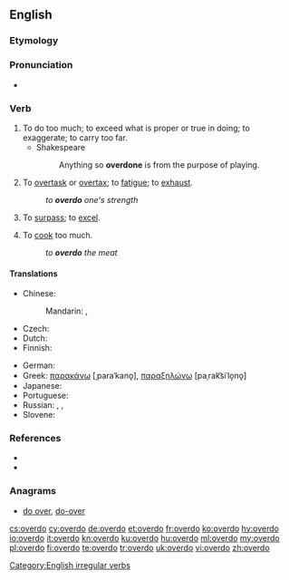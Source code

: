 ==English==

===Etymology===
{{prefix|over|do|lang=en}}

===Pronunciation===
* {{a|US}} {{IPA|/ˈovəɹdu/|lang=en}}

===Verb===
{{en-verb|overdoes|overdoing|overdid|overdone}}

# To do too much; to exceed what is proper or true in doing; to exaggerate; to carry too far.
#* Shakespeare
#*: Anything so '''overdone''' is from the purpose of playing.
# To [[overtask]] or [[overtax]]; to [[fatigue]]; to [[exhaust]].
#: ''to '''overdo''' one's strength''
# To [[surpass]]; to [[excel]].
#: {{rfquotek|Tennyson}}
# To [[cook]] too much.
#: ''to '''overdo''' the meat''

====Translations====
{{trans-top|to do too much of something}}
* Chinese:
*: Mandarin: {{t|cmn|[[做]][[得]][[過分]]|sc=Hani}}, {{t|cmn|[[做]][[得]][[过分]]|tr=zuò de guòfèn|sc=Hani}}
* Czech: {{t+|cs|přehnat}}
* Dutch: {{t+|nl|overdrijven}}
* Finnish: {{t+|fi|liioitella}}
{{trans-mid}}
* German: {{t+|de|übertreiben}}
* Greek: [[παρακάνω]] [ˌparaˈkano̞], [[παραξηλώνω]] [paˌrak͡siˈlo̞no̞]
* Japanese: {{t|ja|過ぎる|tr=sugiru}}
* Portuguese: {{t+|pt|exagerar}}
* Russian: {{t+|ru|перестараться}}, {{t+|ru|переусердствовать}}, {{qualifier|informal}} {{t+|ru|переборщить}}
* Slovene: {{t|sl|pretiravati}}
{{trans-bottom}}

{{trans-top|to cook too much}}
{{trans-mid}}
{{trans-bottom}}

===References===
* {{R:Century 1911}}
* {{R:Webster 1913}}

===Anagrams===
* [[do over#English|do over]], [[do-over#English|do-over]]

[[Category:English irregular verbs]]

[[cs:overdo]]
[[cy:overdo]]
[[de:overdo]]
[[et:overdo]]
[[fr:overdo]]
[[ko:overdo]]
[[hy:overdo]]
[[io:overdo]]
[[it:overdo]]
[[kn:overdo]]
[[ku:overdo]]
[[hu:overdo]]
[[ml:overdo]]
[[my:overdo]]
[[pl:overdo]]
[[fi:overdo]]
[[te:overdo]]
[[tr:overdo]]
[[uk:overdo]]
[[vi:overdo]]
[[zh:overdo]]